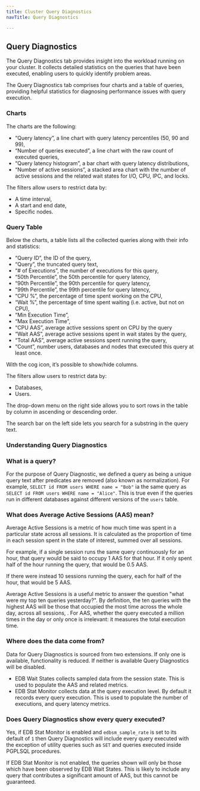 ```yaml
---
title: Cluster Query Diagnostics
navTitle: Query Diagnostics

---
```


## Query Diagnostics

The Query Diagnostics tab provides insight into the workload running on your cluster. 
It collects detailed statistics on the queries that have been executed, enabling users to quickly identify problem areas.

The Query Diagnostics tab comprises four charts and a table of queries, providing helpful statistics for diagnosing performance issues with query execution.

### Charts

The charts are the following:

- “Query latency”, a line chart with query latency percentiles (50, 90 and 99),
- “Number of queries executed”, a line chart with the raw count of executed queries,
- “Query latency histogram”, a bar chart with query latency distributions,
- “Number of active sessions”, a stacked area chart with the number of active sessions and the related wait states for I/O, CPU, IPC, and locks.

The filters allow users to restrict data by:

- A time interval,
- A start and end date,
- Specific nodes.

### Query Table

Below the charts, a table lists all the collected queries along with their info and statistics:

- “Query ID”, the ID of the query,
- “Query”, the truncated query text,
- “# of Executions”, the number of executions for this query,
- “50th Percentile”, the 50th percentile for query latency,
- “90th Percentile”, the 90th percentile for query latency,
- “99th Percentile”, the 99th percentile for query latency, 
- “CPU %”, the percentage of time spent working on the CPU,
- “Wait %”, the percentage of time spent waiting (i.e. active, but not on CPU),
- “Min Execution Time”,
- “Max Execution Time”,
- “CPU AAS”, average active sessions spent on CPU by the query
- “Wait AAS”, average active sessions spent in wait states by the query,
- “Total AAS”, average active sessions spent running the query,
- “Count”, number users, databases and nodes that executed this query at least once.

With the cog icon, it’s possible to show/hide columns.  

The filters allow users to restrict data by:

- Databases,
- Users.

The drop-down menu on the right side allows you to sort rows in the table by column in ascending or descending order.

The search bar on the left side lets you search for a substring in the query text.

### Understanding Query Diagnostics

### What is a query?

For the purpose of Query Diagnostic, we defined a query as being a unique query text after predicates are removed (also known as normalization).
For example, `SELECT id FROM users WHERE name = "Bob"` ia the same query as `SELECT id FROM users WHERE name = "Alice"`.
This is true even if the queries run in different databases against different versions of the `users` table.

### What does Average Active Sessions (AAS) mean?

Average Active Sessions is a metric of how much time was spent in a particular state across all sessions.
It is calculated as the proportion of time in each session spent in the state of interest, summed over all sessions.

For example, if a single session runs the same query continuously for an hour, that query would be said to occupy 1 AAS for that hour.
If it only spent half of the hour running the query, that would be 0.5 AAS.

If there were instead 10 sessions running the query, each for half of the hour, that would be 5 AAS.

Average Active Sessions is a useful metric to answer the question "what were my top ten queries yesterday?".
By definition, the ten queries with the highest AAS will be those that occupied the most time across the whole day, across all sessions, .
For AAS, whether the query executed a million times in the day or only once is irrelevant: it measures the total execution time.

### Where does the data come from?

Data for Query Diagnostics is sourced from two extensions. 
If only one is available, functionality is reduced. 
If neither is available Query Diagnostics will be disabled.

- EDB Wait States collects sampled data from the session state. This is used to populate the AAS and related metrics.
- EDB Stat Monitor collects data at the query execution level. By default it records every query execution. This is used to populate the number of executions, and query latency metrics.

### Does Query Diagnostics show every query executed?

Yes, if EDB Stat Monitor is enabled and `edbsm_sample_rate` is set to its default of `1` then Query Diagnostics will include every query executed with the exception of utility queries such as `SET` and queries executed inside PGPLSQL procedures.

If EDB Stat Monitor is not enabled, the queries shown will only be those which have been observed by EDB Wait States.
This is likely to include any query that contributes a significant amount of AAS, but this cannot be guaranteed.
